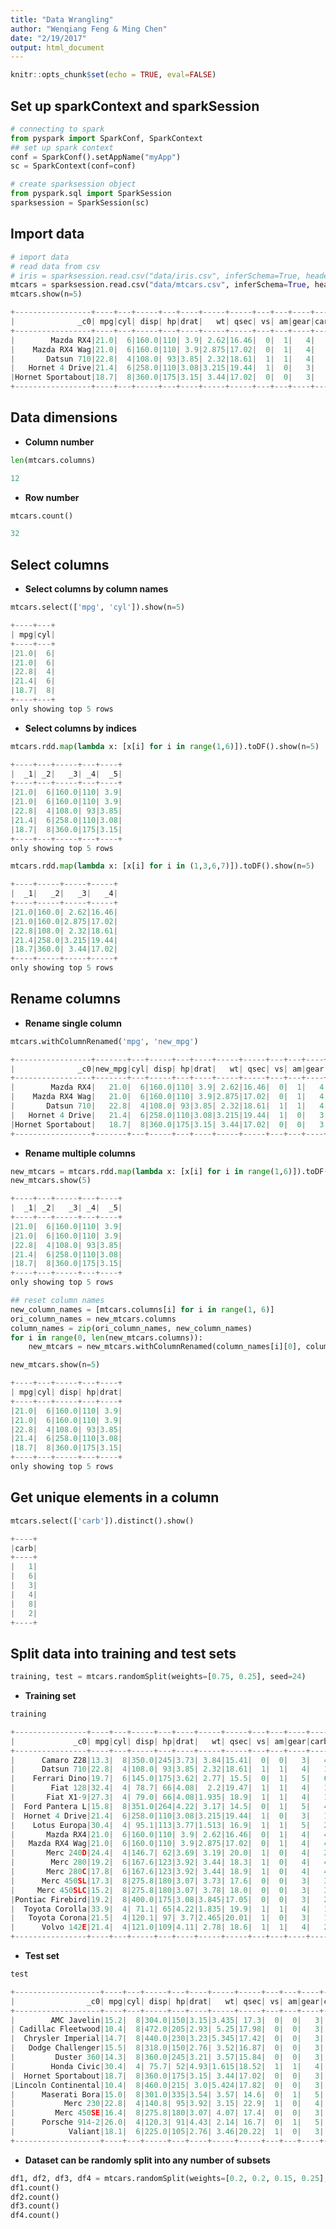 ```yaml
---
title: "Data Wrangling"
author: "Wenqiang Feng & Ming Chen"
date: "2/19/2017"
output: html_document
---
```


```r
knitr::opts_chunk$set(echo = TRUE, eval=FALSE)
```

## Set up sparkContext and sparkSession

```python
# connecting to spark
from pyspark import SparkConf, SparkContext
## set up spark context
conf = SparkConf().setAppName("myApp")
sc = SparkContext(conf=conf)

# create sparksession object
from pyspark.sql import SparkSession
sparksession = SparkSession(sc)
```

## Import data

```python
# import data
# read data from csv
# iris = sparksession.read.csv("data/iris.csv", inferSchema=True, header=True)
mtcars = sparksession.read.csv("data/mtcars.csv", inferSchema=True, header=True)
mtcars.show(n=5)
```

```python
+-----------------+----+---+-----+---+----+-----+-----+---+---+----+----+
|              _c0| mpg|cyl| disp| hp|drat|   wt| qsec| vs| am|gear|carb|
+-----------------+----+---+-----+---+----+-----+-----+---+---+----+----+
|        Mazda RX4|21.0|  6|160.0|110| 3.9| 2.62|16.46|  0|  1|   4|   4|
|    Mazda RX4 Wag|21.0|  6|160.0|110| 3.9|2.875|17.02|  0|  1|   4|   4|
|       Datsun 710|22.8|  4|108.0| 93|3.85| 2.32|18.61|  1|  1|   4|   1|
|   Hornet 4 Drive|21.4|  6|258.0|110|3.08|3.215|19.44|  1|  0|   3|   1|
|Hornet Sportabout|18.7|  8|360.0|175|3.15| 3.44|17.02|  0|  0|   3|   2|
+-----------------+----+---+-----+---+----+-----+-----+---+---+----+----+
```


## Data dimensions

* **Column number**

```python
len(mtcars.columns)
```

```python
12
```

* **Row number**
```python
mtcars.count()
```

```python
32
```


## Select columns

* **Select columns by column names**

```python
mtcars.select(['mpg', 'cyl']).show(n=5)
```

```python
+----+---+
| mpg|cyl|
+----+---+
|21.0|  6|
|21.0|  6|
|22.8|  4|
|21.4|  6|
|18.7|  8|
+----+---+
only showing top 5 rows
```

* **Select columns by indices**

```python
mtcars.rdd.map(lambda x: [x[i] for i in range(1,6)]).toDF().show(n=5)
```

```python
+----+---+-----+---+----+
|  _1| _2|   _3| _4|  _5|
+----+---+-----+---+----+
|21.0|  6|160.0|110| 3.9|
|21.0|  6|160.0|110| 3.9|
|22.8|  4|108.0| 93|3.85|
|21.4|  6|258.0|110|3.08|
|18.7|  8|360.0|175|3.15|
+----+---+-----+---+----+
only showing top 5 rows
```

```python
mtcars.rdd.map(lambda x: [x[i] for i in (1,3,6,7)]).toDF().show(n=5)
```

```python
+----+-----+-----+-----+
|  _1|   _2|   _3|   _4|
+----+-----+-----+-----+
|21.0|160.0| 2.62|16.46|
|21.0|160.0|2.875|17.02|
|22.8|108.0| 2.32|18.61|
|21.4|258.0|3.215|19.44|
|18.7|360.0| 3.44|17.02|
+----+-----+-----+-----+
only showing top 5 rows
```

## Rename columns

* **Rename single column**

```python
mtcars.withColumnRenamed('mpg', 'new_mpg')
```

```python
+-----------------+-------+---+-----+---+----+-----+-----+---+---+----+----+
|              _c0|new_mpg|cyl| disp| hp|drat|   wt| qsec| vs| am|gear|carb|
+-----------------+-------+---+-----+---+----+-----+-----+---+---+----+----+
|        Mazda RX4|   21.0|  6|160.0|110| 3.9| 2.62|16.46|  0|  1|   4|   4|
|    Mazda RX4 Wag|   21.0|  6|160.0|110| 3.9|2.875|17.02|  0|  1|   4|   4|
|       Datsun 710|   22.8|  4|108.0| 93|3.85| 2.32|18.61|  1|  1|   4|   1|
|   Hornet 4 Drive|   21.4|  6|258.0|110|3.08|3.215|19.44|  1|  0|   3|   1|
|Hornet Sportabout|   18.7|  8|360.0|175|3.15| 3.44|17.02|  0|  0|   3|   2|
+-----------------+-------+---+-----+---+----+-----+-----+---+---+----+----+
```

* **Rename multiple columns**

```python
new_mtcars = mtcars.rdd.map(lambda x: [x[i] for i in range(1,6)]).toDF()
new_mtcars.show(5)
```

```python
+----+---+-----+---+----+
|  _1| _2|   _3| _4|  _5|
+----+---+-----+---+----+
|21.0|  6|160.0|110| 3.9|
|21.0|  6|160.0|110| 3.9|
|22.8|  4|108.0| 93|3.85|
|21.4|  6|258.0|110|3.08|
|18.7|  8|360.0|175|3.15|
+----+---+-----+---+----+
only showing top 5 rows
```

```python
## reset column names
new_column_names = [mtcars.columns[i] for i in range(1, 6)]
ori_column_names = new_mtcars.columns
column_names = zip(ori_column_names, new_column_names)
for i in range(0, len(new_mtcars.columns)):
    new_mtcars = new_mtcars.withColumnRenamed(column_names[i][0], column_names[i][1])
```

```python
new_mtcars.show(n=5)
```

```python
+----+---+-----+---+----+
| mpg|cyl| disp| hp|drat|
+----+---+-----+---+----+
|21.0|  6|160.0|110| 3.9|
|21.0|  6|160.0|110| 3.9|
|22.8|  4|108.0| 93|3.85|
|21.4|  6|258.0|110|3.08|
|18.7|  8|360.0|175|3.15|
+----+---+-----+---+----+
only showing top 5 rows
```

## Get unique elements in a column

```python
mtcars.select(['carb']).distinct().show()
```

```python
+----+
|carb|
+----+
|   1|
|   6|
|   3|
|   4|
|   8|
|   2|
+----+
```


## Split data into training and test sets

```python
training, test = mtcars.randomSplit(weights=[0.75, 0.25], seed=24)
```

* **Training set**
```python
training
```

```python
+----------------+----+---+-----+---+----+-----+-----+---+---+----+----+
|             _c0| mpg|cyl| disp| hp|drat|   wt| qsec| vs| am|gear|carb|
+----------------+----+---+-----+---+----+-----+-----+---+---+----+----+
|      Camaro Z28|13.3|  8|350.0|245|3.73| 3.84|15.41|  0|  0|   3|   4|
|      Datsun 710|22.8|  4|108.0| 93|3.85| 2.32|18.61|  1|  1|   4|   1|
|    Ferrari Dino|19.7|  6|145.0|175|3.62| 2.77| 15.5|  0|  1|   5|   6|
|        Fiat 128|32.4|  4| 78.7| 66|4.08|  2.2|19.47|  1|  1|   4|   1|
|       Fiat X1-9|27.3|  4| 79.0| 66|4.08|1.935| 18.9|  1|  1|   4|   1|
|  Ford Pantera L|15.8|  8|351.0|264|4.22| 3.17| 14.5|  0|  1|   5|   4|
|  Hornet 4 Drive|21.4|  6|258.0|110|3.08|3.215|19.44|  1|  0|   3|   1|
|    Lotus Europa|30.4|  4| 95.1|113|3.77|1.513| 16.9|  1|  1|   5|   2|
|       Mazda RX4|21.0|  6|160.0|110| 3.9| 2.62|16.46|  0|  1|   4|   4|
|   Mazda RX4 Wag|21.0|  6|160.0|110| 3.9|2.875|17.02|  0|  1|   4|   4|
|       Merc 240D|24.4|  4|146.7| 62|3.69| 3.19| 20.0|  1|  0|   4|   2|
|        Merc 280|19.2|  6|167.6|123|3.92| 3.44| 18.3|  1|  0|   4|   4|
|       Merc 280C|17.8|  6|167.6|123|3.92| 3.44| 18.9|  1|  0|   4|   4|
|      Merc 450SL|17.3|  8|275.8|180|3.07| 3.73| 17.6|  0|  0|   3|   3|
|     Merc 450SLC|15.2|  8|275.8|180|3.07| 3.78| 18.0|  0|  0|   3|   3|
|Pontiac Firebird|19.2|  8|400.0|175|3.08|3.845|17.05|  0|  0|   3|   2|
|  Toyota Corolla|33.9|  4| 71.1| 65|4.22|1.835| 19.9|  1|  1|   4|   1|
|   Toyota Corona|21.5|  4|120.1| 97| 3.7|2.465|20.01|  1|  0|   3|   1|
|      Volvo 142E|21.4|  4|121.0|109|4.11| 2.78| 18.6|  1|  1|   4|   2|
+----------------+----+---+-----+---+----+-----+-----+---+---+----+----+
```

* **Test set**

```python
test
```

```python
+-------------------+----+---+-----+---+----+-----+-----+---+---+----+----+
|                _c0| mpg|cyl| disp| hp|drat|   wt| qsec| vs| am|gear|carb|
+-------------------+----+---+-----+---+----+-----+-----+---+---+----+----+
|        AMC Javelin|15.2|  8|304.0|150|3.15|3.435| 17.3|  0|  0|   3|   2|
| Cadillac Fleetwood|10.4|  8|472.0|205|2.93| 5.25|17.98|  0|  0|   3|   4|
|  Chrysler Imperial|14.7|  8|440.0|230|3.23|5.345|17.42|  0|  0|   3|   4|
|   Dodge Challenger|15.5|  8|318.0|150|2.76| 3.52|16.87|  0|  0|   3|   2|
|         Duster 360|14.3|  8|360.0|245|3.21| 3.57|15.84|  0|  0|   3|   4|
|        Honda Civic|30.4|  4| 75.7| 52|4.93|1.615|18.52|  1|  1|   4|   2|
|  Hornet Sportabout|18.7|  8|360.0|175|3.15| 3.44|17.02|  0|  0|   3|   2|
|Lincoln Continental|10.4|  8|460.0|215| 3.0|5.424|17.82|  0|  0|   3|   4|
|      Maserati Bora|15.0|  8|301.0|335|3.54| 3.57| 14.6|  0|  1|   5|   8|
|           Merc 230|22.8|  4|140.8| 95|3.92| 3.15| 22.9|  1|  0|   4|   2|
|         Merc 450SE|16.4|  8|275.8|180|3.07| 4.07| 17.4|  0|  0|   3|   3|
|      Porsche 914-2|26.0|  4|120.3| 91|4.43| 2.14| 16.7|  0|  1|   5|   2|
|            Valiant|18.1|  6|225.0|105|2.76| 3.46|20.22|  1|  0|   3|   1|
+-------------------+----+---+-----+---+----+-----+-----+---+---+----+----+
```

* **Dataset can be randomly split into any number of subsets**
```python
df1, df2, df3, df4 = mtcars.randomSplit(weights=[0.2, 0.2, 0.15, 0.25], seed=123)
df1.count()
df2.count()
df3.count()
df4.count()
```

